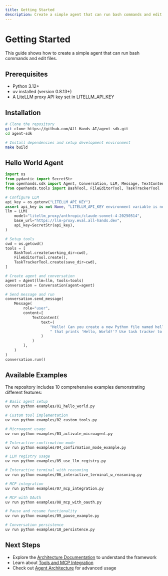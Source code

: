 ```yaml
---
title: Getting Started
description: Create a simple agent that can run bash commands and edit files. Quick setup guide with working examples.
---
```


# Getting Started

This guide shows how to create a simple agent that can run bash commands and edit files.

## Prerequisites
- Python 3.12+
- uv installed (version 0.8.13+)
- A LiteLLM proxy API key set in LITELLM_API_KEY

## Installation
```bash
# Clone the repository
git clone https://github.com/All-Hands-AI/agent-sdk.git
cd agent-sdk

# Install dependencies and setup development environment
make build
```

## Hello World Agent

```python
import os
from pydantic import SecretStr
from openhands.sdk import Agent, Conversation, LLM, Message, TextContent
from openhands.tools import BashTool, FileEditorTool, TaskTrackerTool

# Configure LLM
api_key = os.getenv("LITELLM_API_KEY")
assert api_key is not None, "LITELLM_API_KEY environment variable is not set."
llm = LLM(
    model="litellm_proxy/anthropic/claude-sonnet-4-20250514",
    base_url="https://llm-proxy.eval.all-hands.dev",
    api_key=SecretStr(api_key),
)

# Setup tools
cwd = os.getcwd()
tools = [
    BashTool.create(working_dir=cwd),
    FileEditorTool.create(),
    TaskTrackerTool.create(save_dir=cwd),
]

# Create agent and conversation
agent = Agent(llm=llm, tools=tools)
conversation = Conversation(agent=agent)

# Send message and run
conversation.send_message(
    Message(
        role="user",
        content=[
            TextContent(
                text=(
                    "Hello! Can you create a new Python file named hello.py"
                    " that prints 'Hello, World!'? Use task tracker to plan your steps."
                )
            )
        ],
    )
)
conversation.run()
```

## Available Examples

The repository includes 10 comprehensive examples demonstrating different features:

```bash
# Basic agent setup
uv run python examples/01_hello_world.py

# Custom tool implementation
uv run python examples/02_custom_tools.py

# Microagent usage
uv run python examples/03_activate_microagent.py

# Interactive confirmation mode
uv run python examples/04_confirmation_mode_example.py

# LLM registry usage
uv run python examples/05_use_llm_registry.py

# Interactive terminal with reasoning
uv run python examples/06_interactive_terminal_w_reasoning.py

# MCP integration
uv run python examples/07_mcp_integration.py

# MCP with OAuth
uv run python examples/08_mcp_with_oauth.py

# Pause and resume functionality
uv run python examples/09_pause_example.py

# Conversation persistence
uv run python examples/10_persistence.py
```

## Next Steps

- Explore the [Architecture Documentation](./architecture/overview.mdx) to understand the framework
- Learn about [Tools and MCP Integration](./architecture/tool-and-mcp.mdx)
- Check out [Agent Architecture](./architecture/agent.mdx) for advanced usage
